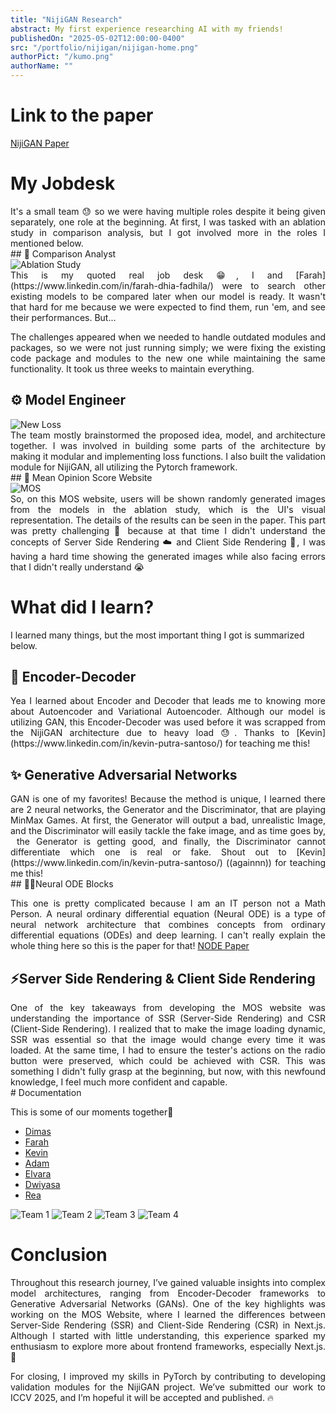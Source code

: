```yaml
---
title: "NijiGAN Research"
abstract: My first experience researching AI with my friends!
publishedOn: "2025-05-02T12:00:00-0400"
src: "/portfolio/nijigan/nijigan-home.png"
authorPict: "/kumo.png"
authorName: ""
---
```


# Link to the paper

[NijiGAN Paper](https://arxiv.org/abs/2412.19455)

# My Jobdesk

<div align="justify">
  It's a small team 😓 so we were having multiple roles despite it being given
  separately, one role at the beginning. At first, I was tasked with an ablation
  study in comparison analysis, but I got involved more in the roles I mentioned
  below.
</div>
## 🔎 Comparison Analyst

<div className="flex justify-center pb-10 pt-4">
  <Image
    src="/portfolio/nijigan/ablation-study.png"
    alt="Ablation Study"
    layout="responsive"
    width={1920}
    height={1080}
    quality={100}
    className="h-auto w-full rounded-xl"
  />
</div>

<div align="justify">
  This is my quoted real job desk 😁, I and
  [Farah](https://www.linkedin.com/in/farah-dhia-fadhila/) were to search other
  existing models to be compared later when our model is ready. It wasn't that
  hard for me because we were expected to find them, run 'em, and see their
  performances. But...

The challenges appeared when we needed to handle outdated modules and packages,
so we were not just running simply; we were fixing the existing code package and modules to the new
one while maintaining the same functionality. It took us three weeks to maintain everything.

</div>

## ⚙️ Model Engineer

<div className="flex justify-center pb-10 pt-4">
  <Image
    src="/portfolio/nijigan/new-loss-function.jpg"
    alt="New Loss"
    layout="responsive"
    width={1920}
    height={1080}
    quality={100}
    className="h-auto w-full rounded-xl"
  />
</div>
<div align="justify">
  The team mostly brainstormed the proposed idea, model, and architecture
  together. I was involved in building some parts of the architecture by making
  it modular and implementing loss functions. I also built the validation module
  for NijiGAN, all utilizing the Pytorch framework.
</div>
## 💯 Mean Opinion Score Website

<div className="flex justify-center pb-10 pt-4">
  <Image
    src="/portfolio/nijigan/development-mos.jpg"
    alt="MOS"
    layout="responsive"
    width={1920}
    height={1080}
    quality={100}
    className="h-auto w-full rounded-xl"
  />
</div>
<div align="justify">
  So, on this MOS website, users will be shown randomly generated images from
  the models in the ablation study, which is the UI's visual representation. The
  details of the results can be seen in the paper. This part was pretty
  challenging 💢 because at that time I didn't understand the concepts of Server
  Side Rendering ☁️ and Client Side Rendering 👤, I was having a hard time
  showing the generated images while also facing errors that I didn't really
  understand 😭
</div>

# What did I learn?

I learned many things, but the most important thing I got is summarized below.

## 🤖 Encoder-Decoder

<div align="justify">
  Yea I learned about Encoder and Decoder that leads me to knowing more about
  Autoencoder and Variational Autoencoder. Although our model is utilizing GAN,
  this Encoder-Decoder was used before it was scrapped from the NijiGAN
  architecture due to heavy load 😓. Thanks to
  [Kevin](https://www.linkedin.com/in/kevin-putra-santoso/) for teaching me
  this!
</div>

## ✨ Generative Adversarial Networks

<div align="justify">
  GAN is one of my favorites! Because the method is unique, I learned there are
  2 neural networks, the Generator and the Discriminator, that are playing
  MinMax Games. At first, the Generator will output a bad, unrealistic Image,
  and the Discriminator will easily tackle the fake image, and as time goes by,
   the Generator is getting good, and finally, the Discriminator cannot
  differentiate which one is real or fake. Shout out to
  [Kevin](https://www.linkedin.com/in/kevin-putra-santoso/) ((againnn)) for
  teaching me this!
</div>
## 👩‍🔬Neural ODE Blocks
<div align="justify">

This one is pretty complicated because I am an IT person not a Math Person. A neural ordinary differential equation (Neural ODE) is a type of
neural network architecture that combines concepts from ordinary differential equations
(ODEs) and deep learning. I can't really explain the whole thing here so this is
the paper for that! [NODE Paper](https://arxiv.org/abs/1806.07366)

</div>

## ⚡Server Side Rendering & Client Side Rendering

<div align="justify">
  One of the key takeaways from developing the MOS website was understanding the
  importance of SSR (Server-Side Rendering) and CSR (Client-Side Rendering). I
  realized that to make the image loading dynamic, SSR was essential so that the
  image would change every time it was loaded. At the same time, I had to ensure
  the tester's actions on the radio button were preserved, which could be
  achieved with CSR. This was something I didn't fully grasp at the beginning,
  but now, with this newfound knowledge, I feel much more confident and capable.
</div>
# Documentation

This is some of our moments together💙

- [Dimas](https://www.linkedin.com/in/dimas-prihady-setyawan-47a66821a/)
- [Farah](https://www.linkedin.com/in/farah-dhia-fadhila/)
- [Kevin](https://www.linkedin.com/in/kevin-putra-santoso/)
- [Adam](https://www.linkedin.com/in/adam-haidar-06b5671b4/)
- [Elvara](https://www.linkedin.com/in/mariateresiaelvara/)
- [Dwiyasa](https://www.linkedin.com/in/dwiyasa-nakula/)
- [Rea](https://www.linkedin.com/in/jeany-aurellia/)

<div className="flex flex-col items-center justify-center pb-10 pt-4">
  <Image
    src="/portfolio/nijigan/team-photo-1.jpg"
    alt="Team 1"
    layout="responsive"
    width={1920}
    height={1080}
    quality={100}
    className="h-auto w-full rounded-t-xl"
  />
  <Image
    src="/portfolio/nijigan/team-photo-2.jpg"
    alt="Team 2"
    layout="responsive"
    width={1920}
    height={1080}
    quality={100}
    className="h-auto w-full"
  />
  <Image
    src="/portfolio/nijigan/team-photo-3.jpg"
    alt="Team 3"
    layout="responsive"
    width={1920}
    height={1080}
    quality={100}
    className="h-auto w-full"
  />
  <Image
    src="/portfolio/nijigan/team-photo-4.jpg"
    alt="Team 4"
    layout="responsive"
    width={1920}
    height={1080}
    quality={100}
    className="h-auto w-full rounded-b-xl"
  />
</div>

# Conclusion

<div align="justify">
  Throughout this research journey, I’ve gained valuable insights into complex
  model architectures, ranging from Encoder-Decoder frameworks to Generative
  Adversarial Networks (GANs). One of the key highlights was working on the MOS
  Website, where I learned the differences between Server-Side Rendering (SSR)
  and Client-Side Rendering (CSR) in Next.js. Although I started with little
  understanding, this experience sparked my enthusiasm to explore more about
  frontend frameworks, especially Next.js. 🤍

For closing, I improved my skills in PyTorch by contributing to developing validation modules for the NijiGAN project. We’ve submitted our work to ICCV 2025, and I’m hopeful it will be accepted and published. 🔥

</div>
